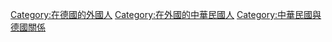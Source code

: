 [[Category:在德國的外國人|Category:在德國的外國人]]
[[Category:在外國的中華民國人|Category:在外國的中華民國人]]
[[Category:中華民國與德國關係|Category:中華民國與德國關係]]